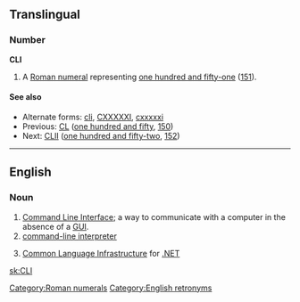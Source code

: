 ==Translingual==

===Number===
'''CLI'''

# A [[Roman numeral]] representing [[one hundred and fifty-one]] ([[151]]).

====See also====
* Alternate forms: [[cli]], [[CXXXXXI]], [[cxxxxxi]]
* Previous: [[CL]] ([[one hundred and fifty]], [[150]])
* Next: [[CLII]] ([[one hundred and fifty-two]], [[152]])

[[Category:Roman numerals]]
----

==English==

===Noun===
{{en-initialism}}

# [[command line interface|Command Line Interface]]; a way to communicate with a computer in the absence of a [[GUI]].
# [[command-line interpreter]]
# {{computing}} [[Common Language Infrastructure]] for [[.NET]]

[[Category:English retronyms]]

[[sk:CLI]]